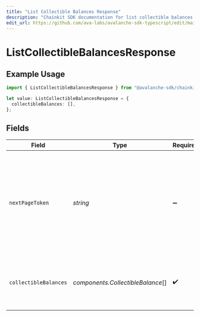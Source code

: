 ```yaml
---
title: "List Collectible Balances Response"
description: "Chainkit SDK documentation for list collectible balances response"
edit_url: https://github.com/ava-labs/avalanche-sdk-typescript/edit/main/chainkit/docs/models/components/listcollectiblebalancesresponse.md
---
```


# ListCollectibleBalancesResponse

## Example Usage

```typescript
import { ListCollectibleBalancesResponse } from "@avalanche-sdk/chainkit/models/components";

let value: ListCollectibleBalancesResponse = {
  collectibleBalances: [],
};
```

## Fields

| Field                                                                                                                                  | Type                                                                                                                                   | Required                                                                                                                               | Description                                                                                                                            |
| -------------------------------------------------------------------------------------------------------------------------------------- | -------------------------------------------------------------------------------------------------------------------------------------- | -------------------------------------------------------------------------------------------------------------------------------------- | -------------------------------------------------------------------------------------------------------------------------------------- |
| `nextPageToken`                                                                                                                        | *string*                                                                                                                               | :heavy_minus_sign:                                                                                                                     | A token, which can be sent as `pageToken` to retrieve the next page. If this field is omitted or empty, there are no subsequent pages. |
| `collectibleBalances`                                                                                                                  | *components.CollectibleBalance*[]                                                                                                      | :heavy_check_mark:                                                                                                                     | The list of ERC-721 and ERC-1155 token balances for the address.                                                                       |